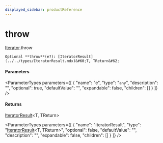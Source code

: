 ```yaml
---
displayed_sidebar: productReference
---
```



# throw

[Iterator](../../interfaces/Iterator.mdx).throw

`Optional **throw**(e?): [IteratorResult](../../types/IteratorResult.mdx)&#60;T, TReturn&#62;`

#### Parameters

<ParameterTypes parameters={[
  {
    "name": "e",
    "type": "`any`",
    "description": "",
    "optional": true,
    "defaultValue": "",
    "expandable": false,
    "children": []
  }
]} />

#### Returns

[IteratorResult](../../types/IteratorResult.mdx)&#60;T, TReturn&#62;

<ParameterTypes parameters={[
  {
    "name": "IteratorResult",
    "type": "[IteratorResult](../../types/IteratorResult.mdx)&#60;T, TReturn&#62;",
    "optional": false,
    "defaultValue": "",
    "description": "",
    "expandable": false,
    "children": []
  }
]} />
